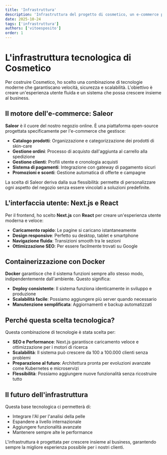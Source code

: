 ```yaml
---
title: 'Infrastruttura'
description: 'Infrastruttura del progetto di cosmetico, un e-commerce per la vendita di prodotti di skin-care con un sistema di suggerimento di prodotti basato sulla analisi del viso'
date: 2025-10-24
tags: ['infrastruttura']
authors: ['vitoesposito']
order: 1
---
```


# L'infrastruttura tecnologica di Cosmetico

Per costruire Cosmetico, ho scelto una combinazione di tecnologie moderne che garantiscano velocità, sicurezza e scalabilità. L'obiettivo è creare un'esperienza utente fluida e un sistema che possa crescere insieme al business.

## Il motore dell'e-commerce: Saleor

**Saleor** è il cuore del nostro negozio online. È una piattaforma open-source progettata specificamente per l'e-commerce che gestisce:

- **Catalogo prodotti**: Organizzazione e categorizzazione dei prodotti di skin-care
- **Gestione ordini**: Processo di acquisto dall'aggiunta al carrello alla spedizione
- **Gestione clienti**: Profili utente e cronologia acquisti
- **Sistema di pagamenti**: Integrazione con gateway di pagamento sicuri
- **Promozioni e sconti**: Gestione automatica di offerte e campagne

La scelta di Saleor deriva dalla sua flessibilità: permette di personalizzare ogni aspetto del negozio senza essere vincolati a soluzioni predefinite.

## L'interfaccia utente: Next.js e React

Per il frontend, ho scelto **Next.js** con **React** per creare un'esperienza utente moderna e veloce:

- **Caricamento rapido**: Le pagine si caricano istantaneamente
- **Design responsive**: Perfetto su desktop, tablet e smartphone
- **Navigazione fluida**: Transizioni smooth tra le sezioni
- **Ottimizzazione SEO**: Per essere facilmente trovati su Google

## Containerizzazione con Docker

**Docker** garantisce che il sistema funzioni sempre allo stesso modo, indipendentemente dall'ambiente. Questo significa:

- **Deploy consistente**: Il sistema funziona identicamente in sviluppo e produzione
- **Scalabilità facile**: Possiamo aggiungere più server quando necessario
- **Manutenzione semplificata**: Aggiornamenti e backup automatizzati

## Perché questa scelta tecnologica?

Questa combinazione di tecnologie è stata scelta per:

- **SEO e Performance**: Next.js garantisce caricamento veloce e ottimizzazione per i motori di ricerca
- **Scalabilità**: Il sistema può crescere da 100 a 100.000 clienti senza problemi
- **Preparazione al futuro**: Architettura pronta per evoluzioni avanzate come Kubernetes e microservizi
- **Flessibilità**: Possiamo aggiungere nuove funzionalità senza ricostruire tutto

## Il futuro dell'infrastruttura

Questa base tecnologica ci permetterà di:
- Integrare l'AI per l'analisi della pelle
- Espandere a livello internazionale
- Aggiungere funzionalità avanzate
- Mantenere sempre alte le performance

L'infrastruttura è progettata per crescere insieme al business, garantendo sempre la migliore esperienza possibile per i nostri clienti.